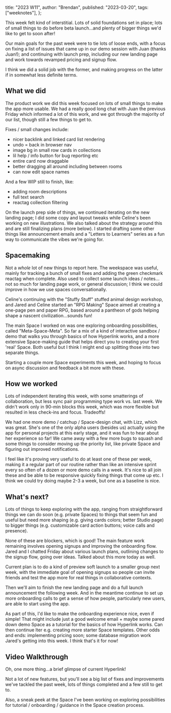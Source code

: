  title: "2023 W11",
  author: "Brendan",
  published: "2023-03-20",
  tags: ["weeknotes"],
};

This week felt kind of interstitial. Lots of solid foundations set in place; lots of small things to do before beta launch…and plenty of bigger things we'd like to get to soon after!

Our main goals for the past week were to tie lots of loose ends, with a focus on fixing a list of issues that came up in our demo session with Juan (thanks Juan!); and continuing with launch prep, including our new landing page and work towards revamped pricing and signup flow.

I think we did a solid job with the former, and making progress on the latter if in somewhat less definite terms.

## What we did

The product work we did this week focused on lots of small things to make the app more usable. We had a really good long chat with Juan the previous Friday which informed a lot of this work, and we got through the majority of our list, though still a few things to get to.

Fixes / small changes include:

- nicer backlink and linked card list rendering
- undo = back in browser nav
- image bg in small row cards in collections
- lil help / info button for bug reporting etc
- entire card now draggable
- better dragging all around including between rooms
- can now edit space names

And a few WIP still to finish, like:

- adding room descriptions
- full text search
- reactag collection filtering

On the launch prep side of things, we continued iterating on the new landing page; I did some copy and layout tweaks while Celine's been working on new illustrations. We also talked about the strategy around this and are still finalizing plans (more below). I started drafting some other things like announcement emails and a "Letters to Learners" series as a fun way to communicate the vibes we're going for.

## Spacemaking

Not a _whole_ lot of new things to report here. The weekspace was useful, mainly for tracking a bunch of small fixes and adding the green checkmark reactag when complete. Also used to collect some launch ideas / notes…not so much for landing page work, or general discussion; I think we could improve in how we use spaces conversationally.

Celine's continuing with the "Stuffy Stuff" stuffed animal design workshop, and Jared and Celine started an "RPG Making" Space aimed at creating a one-page pen and paper RPG, based around a pantheon of gods helping shape a nascent civilization…sounds fun!

The main Space I worked on was one exploring onboarding possibilities, called "Meta-Space-Meta". So far a mix of a kind of interactive sandbox / demo that walks you through basics of how Hyperlink works, and a more extensive Space-making guide that helps direct you to creating your first 'real' Space. Both useful but I think I might end up splitting those into two separate things.

Starting a couple more Space experiments this week, and hoping to focus on async discussion and feedback a bit more with these.

## How we worked

Lots of independent iterating this week, with some smatterings of collaboration, but less sync pair programming type work vs. last week. We didn't work only in 90-min blocks this week, which was more flexible but resulted in less check-ins and focus. Tradeoffs!

We had one more demo / catchup / Space-design chat, with Lizz, which was great. She's one of the only alpha users (besides us) actually using the app for personal projects at this early stage, and it was fun to hear about her experience so far! We came away with a few more bugs to squash and some things to consider moving up the priority list, like private Space and figuring out improved notifications.

I feel like it's proving very useful to do at least one of these per week, making it a regular part of our routine rather than like an intensive sprint every so often of a dozen or more demo calls in a week. It's nice to all join these and be able to be responsive quickly fixing things that come up etc. I think we could try doing maybe 2-3 a week, but one as a baseline is nice.

## What's next?

Lots of things to keep exploring with the app, ranging from straightforward things we can do soon (e.g. private Spaces) to things that seem fun and useful but need more shaping (e.g. giving cards colors; better Studio page) to bigger things (e.g. customizable card action buttons; voice calls and presence).

None of these are blockers, which is good! The main feature work remaining involves opening signups and improving the onboarding flow. Jared and I chatted Friday about various launch plans, outlining changes to the signup flow, going over ideas. Talked about this more today as well.

Current plan is to do a kind of preview soft launch to a smaller group next week, with the immediate goal of opening signups so people can invite friends and test the app more for real things in collaborative contexts.

Then we'll aim to finish the new landing page and do a full launch announcement the following week. And in the meantime continue to set up more onboarding calls to get a sense of how people, particularly new users, are able to start using the app.

As part of this, I'd like to make the onboarding experience nice, even if simple! That might include just a good welcome email + maybe some pared down demo Space as a tutorial for the basics of how Hyperlink works. Can then continue lter e.g. creating more starter Space templates. Other odds and ends: implementing pricing soon; some database migration work Jared's getting into this week. I think that's it for now!

## Video Walkthrough

Oh, one more thing…a brief glimpse of current Hyperlink!

<YouTubeEmbed id="y9l0C6zfIeg" />

Not a lot of new features, but you'll see a big list of fixes and improvements we've tackled the past week, lots of things completed and a few still to get to.

Also, a sneak peek at the Space I've been working on exploring possibilities for tutorial / onboarding / guidance in the Space creation process.
